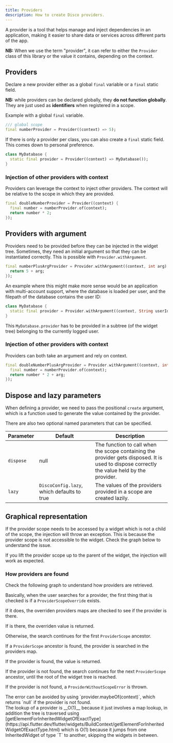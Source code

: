 ```yaml
---
title: Providers
description: How to create Disco providers.
---
```



A provider is a tool that helps manage and inject dependencies in an application, making it easier to share data or services across different parts of the app.

**NB:** When we use the term "provider", it can refer to either the `Provider` class of this library or the value it contains, depending on the context.

## Providers

Declare a new provider either as a global `final` variable or a `final` static field.

**NB:** while providers can be declared globally, they **do not function globally**. They are just used as **identifiers** when registered in a scope.

Example with a global `final` variable.

```dart
/// global scope
final numberProvider = Provider((context) => 5);
```

If there is only a provider per class, you can also create a `final` static field. This comes down to personal preference.

```dart
class MyDatabase {
  static final provider = Provider((context) => MyDatabase());
}
```

### Injection of other providers with context

Providers can leverage the context to inject other providers. The context will be relative to the scope in which they are provided.

```dart
final doubleNumberProvider = Provider((context) {
  final number = numberProvider.of(context);
  return number * 2;
});
```

## Providers with argument

Providers need to be provided before they can be injected in the widget tree. Sometimes, they need an initial argument so that they can be instantiated correctly. This is possible with `Provider.withArgument`.

```dart
final numberPlusArgProvider = Provider.withArgument((context, int arg) {
  return 5 + arg;
});
```

An example where this might make more sense would be an application with multi-account support, where the database is loaded per user, and the filepath of the database contains the user ID:

```dart
class MyDatabase {
  static final provider = Provider.withArgument((context, String userId) => MyDatabase.fromId(id));
}
```

This `MyDatabase.provider` has to be provided in a subtree (of the widget tree) belonging to the currently logged user.

### Injection of other providers with context

Providers can both take an argument and rely on context.

```dart
final doubleNumberPlusArgProvider = Provider.withArgument((context, int arg) {
  final number = numberProvider.of(context);
  return number * 2 + arg;
});
```

## Dispose and lazy parameters

When defining a provider, we need to pass the positional `create` argument, which is a function used to generate the value contained by the provider.

There are also two optional named parameters that can be specified.

| Parameter | Default | Description |
| -------------- | ------- | ----------- |
| `dispose`      | null    | The function to call when the scope containing the provider gets disposed. It is used to dispose correctly the value held by the provider. |
| `lazy`         | `DiscoConfig.lazy`, which defaults to true | The values of the providers provided in a scope are created lazily.|


## Graphical representation

If the provider scope needs to be accessed by a widget which is not a child of the scope, the injection will throw an exception. This is because the provider scope is not accessible to the widget.
Check the graph below to understand the issue.

<ThemeImage src="/provider-scope-exception.svg" darkSrc="/provider-scope-exception_dark.svg" alt="Graphical representation of provider scope exception"/>

If you lift the provider scope up to the parent of the widget, the injection will work as expected.

<ThemeImage src="/provider-scope.svg" darkSrc="/provider-scope_dark.svg" alt="Graphical representation of provider scope"/>

### How providers are found

Check the following graph to understand how providers are retrieved.

<ThemeImage src="/provider-scope-behavior.svg" darkSrc="/provider-scope-behavior_dark.svg" alt="Graphical representation of provider scope providers retrieval behavior"/>

Basically, when the user searches for a provider, the first thing that is checked is if a `ProviderScopeOverride` exists.

If it does, the overriden providers maps are checked to see if the provider is there.

If is there, the overriden value is returned.

Otherwise, the search continues for the first `ProviderScope` ancestor.

If a `ProviderScope` ancestor is found, the provider is searched in the providers map.

If the provider is found, the value is returned.

If the provider is not found, the search continues for the next `ProviderScope` ancestor, until the root of the widget tree is reached.

If the provider is not found, a `ProviderWithoutScopeError` is thrown.

<Aside type="tip">
  The error can be avoided by using `provider.maybeOf(context)`, which returns `null` if the provider is not found.
</Aside>

<Aside>
The lookup of a provider is __O(1)__ because it just involves a map lookup, in addition the tree is traversed using [getElementForInheritedWidgetOfExactType](https://api.flutter.dev/flutter/widgets/BuildContext/getElementForInheritedWidgetOfExactType.html) which is O(1) because it jumps from one InheritedWidget of type `T` to another, skipping the widgets in between.
</Aside>
